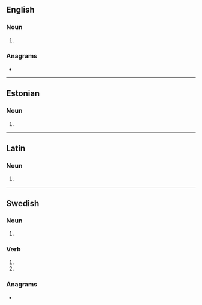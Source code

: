==English==

===Noun===
{{head|en|noun form}}

# {{plural of|en|rea}}

===Anagrams===
* {{anagrams|en|a=aers|AREs|ARSE|Ares|EARs|ERAs|Ersa|SERA|Sear|ares|arse|ears|eras|rase|sare|sear|sera}}

----

==Estonian==

===Noun===
{{head|et|noun form}}

# {{noun form of|et|rida||ine|s}}

----

==Latin==

===Noun===
{{la-noun-form|reās|g=f}}

# {{inflection of|la|rea||acc|p}}

----

==Swedish==

===Noun===
{{head|sv|noun form}}

# {{sv-noun-form-indef-gen|rea}}

===Verb===
{{head|sv|verb form}}

# {{sv-verb-form-inf-pass|rea}}
# {{sv-verb-form-pre-pass|rea}}

===Anagrams===
* {{anagrams|sv|a=aers|Ares|Esra|eras|resa}}
